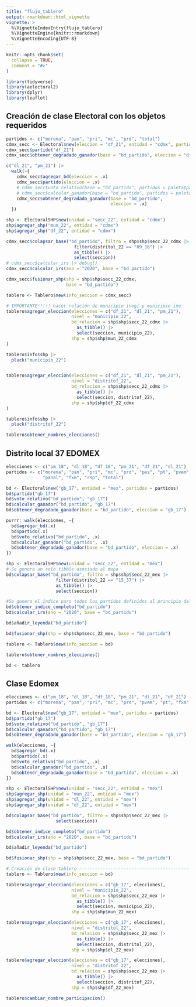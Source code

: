 ```yaml
---
title: "flujo_tablero"
output: rmarkdown::html_vignette
vignette: >
  %\VignetteIndexEntry{flujo_tablero}
  %\VignetteEngine{knitr::rmarkdown}
  %\VignetteEncoding{UTF-8}
---
```


```r
knitr::opts_chunk$set(
  collapse = TRUE,
  comment = "#>"
)
```

```r
library(tidyverse)
library(aelectoral2)
library(dplyr)
library(leaflet)
```

## Creación de clase Electoral con los objetos requeridos
```r

partidos <- c("morena", "pan", "pri", "mc", "prd", "total")
cdmx_secc <- Electoral$new(eleccion = "df_21", entidad = "cdmx", partidos = partidos)
cdmx_secc$partido("df_21")
cdmx_secc$obtener_degradado_ganador(base = "bd_partido", eleccion = "df_21")

c("dl_21", "pm_21") |>
  walk(~{
    cdmx_secc$agregar_bd(eleccion = .x)
    cdmx_secc$partido(eleccion = .x)
    # cdmx_secc$voto_relativo(base = "bd_partido", partidos = paleta$partidos, eleccion = .x)
    # cdmx_secc$calcular_ganador(base = "bd_partido", partidos = paleta$partidos, eleccion = .x)
    cdmx_secc$obtener_degradado_ganador(base = "bd_partido",
                                        eleccion = .x)
  })

shp <- ElectoralSHP$new(unidad = "secc_22", entidad = "cdmx")
shp$agregar_shp("mun_22", entidad = "cdmx")
shp$agregar_shp("df_22", entidad = "cdmx")

cdmx_secc$colapsar_base("bd_partido", filtro = shp$shp$secc_22_cdmx |>
                          filter(distritol_22 == "09_18") |>
                          as_tibble() |>
                          select(seccion))
# cdmx_secc$calcular_irs |> debug()
cdmx_secc$calcular_irs(ano = "2020", base = "bd_partido")

cdmx_secc$fusionar_shp(shp = shp$shp$secc_22_cdmx,
                       base = "bd_partido")
```


```r
tablero <- Tablero$new(info_seccion = cdmx_secc)

# IMPORTANTE!!!!! hacer relación de municipio inegi y municipio ine
tablero$agregar_eleccion(elecciones = c("df_21", "dl_21", "pm_21"),
                         nivel = "municipio_22",
                         bd_relacion = shp$shp$secc_22_cdmx |>
                           as_tibble() |>
                           select(seccion, municipio_22),
                         shp = shp$shp$mun_22_cdmx
)

tablero$info$shp |>
  pluck("municipio_22")


tablero$agregar_eleccion(elecciones = c("df_21", "dl_21", "pm_21"),
                         nivel = "distritof_22",
                         bd_relacion = shp$shp$secc_22_cdmx |>
                           as_tibble() |>
                           select(seccion, distritof_22),
                         shp = shp$shp$df_22_cdmx
)

tablero$info$shp |>
  pluck("distritof_22")

tablero$obtener_nombres_elecciones()

```

## Distrito local 37 EDOMEX

```r
elecciones <- c("pm_18", "dl_18", "df_18", "pm_21", "df_21", "dl_21")
partidos <- c("morena", "pan", "pri", "mc", "prd", "pes", "pt", "pvem",
              "panal", "fxm", "rsp", "total")

bd <- Electoral$new("gb_17", entidad = "mex", partidos = partidos)
bd$partido("gb_17")
bd$voto_relativo("bd_partido", "gb_17")
bd$calcular_ganador("bd_partido", "gb_17")
bd$obtener_degradado_ganador(base = "bd_partido", eleccion = "gb_17")

purrr::walk(elecciones, ~{
  bd$agregar_bd(.x)
  bd$partido(.x)
  bd$voto_relativo("bd_partido", .x)
  bd$calcular_ganador("bd_partido", .x)
  bd$obtener_degradado_ganador(base = "bd_partido", eleccion = .x)
})

shp <- ElectoralSHP$new(unidad = "secc_22", entidad = "mex")
# Se genera un solo tibble asociado al mapa
bd$colapsar_base("bd_partido", filtro = shp$shp$secc_22_mex |>
                   filter(distritol_22 == "15_37") |>
                   as_tibble() |>
                   select(seccion))

#Se genera el índice para todos los partidos definidos al principio del código
bd$obtener_indice_completo("bd_partido")
bd$calcular_irs(ano = "2020", base = "bd_partido")

bd$añadir_leyenda("bd_partido")

bd$fusionar_shp(shp = shp$shp$secc_22_mex, base = "bd_partido")

tablero <- Tablero$new(info_seccion = bd)

tablero$obtener_nombres_elecciones()

bd <- tablero

```

## Clase Edomex

```r
elecciones <- c("pm_18", "dl_18", "df_18", "pm_21", "dl_21", "df_21")
partidos <- c("morena", "pan", "pri", "mc", "prd", "pvem", "pt", "fxm", "total")

bd <- Electoral$new("gb_17", entidad = "mex", partidos = partidos)
bd$partido("gb_17")
bd$voto_relativo("bd_partido", "gb_17")
bd$calcular_ganador("bd_partido", "gb_17")
bd$obtener_degradado_ganador(base = "bd_partido", eleccion = "gb_17")

walk(elecciones, ~{
  bd$agregar_bd(.x)
  bd$partido(.x)
  bd$voto_relativo("bd_partido", .x)
  bd$calcular_ganador("bd_partido", .x)
  bd$obtener_degradado_ganador(base = "bd_partido", eleccion = .x)
})

shp <- ElectoralSHP$new(unidad = "secc_22", entidad = "mex")
shp$agregar_shp(unidad = "mun_22", entidad = "mex")
shp$agregar_shp(unidad = "dl_22", entidad = "mex")
shp$agregar_shp(unidad = "df_22", entidad = "mex")

bd$colapsar_base("bd_partido", filtro = shp$shp$secc_22_mex |>
                   select(seccion))

bd$obtener_indice_completo("bd_partido")
bd$calcular_irs(ano = "2020", base = "bd_partido")

bd$añadir_leyenda("bd_partido")

bd$fusionar_shp(shp = shp$shp$secc_22_mex, base = "bd_partido")

# Creación de clase tablero -----------------------------------------------
tablero <- Tablero$new(info_seccion = bd)

tablero$agregar_eleccion(elecciones = c("gb_17", elecciones),
                         nivel = "municipio_22",
                         bd_relacion = shp$shp$secc_22_mex |>
                           as_tibble() |>
                           select(seccion, municipio_22),
                         shp = shp$shp$mun_22_mex)   

tablero$agregar_eleccion(elecciones = c("gb_17", elecciones),
                         nivel = "distritol_22",
                         bd_relacion = shp$shp$secc_22_mex |>
                           as_tibble() |>
                           select(seccion, distritol_22),
                         shp = shp$shp$dl_22_mex)   

tablero$agregar_eleccion(elecciones = c("gb_17", elecciones),
                         nivel = "distritof_22",
                         bd_relacion = shp$shp$secc_22_mex |>
                           as_tibble() |>
                           select(seccion, distritof_22),
                         shp = shp$shp$df_22_mex)  

tablero$cambiar_nombre_participacion()

```



